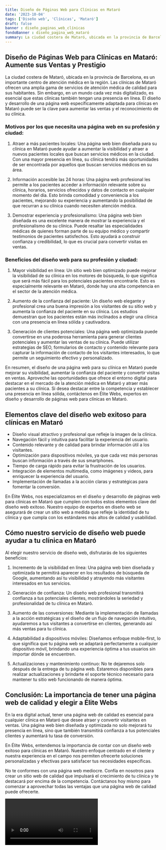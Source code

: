 ```yaml
---
title: Diseño de Páginas Web para Clínicas en Mataró
date: '2023-10-04'
tags: ['Diseño web', 'Clínicas', 'Mataró']
draft: false
banner : diseño_paginas_web_clínicas
fondoBanner : diseño_pagina_web_mataró
summary: La ciudad costera de Mataró, ubicada en la provincia de Barcelona, ​​es un importante centro de atención médica en la región. Las clínicas de Mataró ofrecen una amplia gama de servicios de atención médica de calidad para sus habitantes. Sin embargo, en un mundo cada vez más digitalizado, es esencial que estas clínicas también tengan una presencia en línea. El diseño y desarrollo de una página web específicamente adaptada para clínicas en Mataró puede ser la clave para aumentar las ventas y el reconocimiento de su clínica.
---
```


## Diseño de Páginas Web para Clínicas en Mataró: Aumente sus Ventas y Prestigio

La ciudad costera de Mataró, ubicada en la provincia de Barcelona, ​​es un importante centro de atención médica en la región. Las clínicas de Mataró ofrecen una amplia gama de servicios de atención médica de calidad para sus habitantes. Sin embargo, en un mundo cada vez más digitalizado, es esencial que estas clínicas también tengan una presencia en línea. El diseño y desarrollo de una página web específicamente adaptada para clínicas en Mataró puede ser la clave para aumentar las ventas y el reconocimiento de su clínica.

### Motivos por los que necesita una página web en su profesión y ciudad:

1. Atraer a más pacientes locales: Una página web bien diseñada para su clínica en Mataró puede ayudar a aumentar la visibilidad y atraer a nuevos pacientes locales que buscan servicios médicos en la ciudad. Con una mayor presencia en línea, su clínica tendrá más oportunidades de ser encontrada por aquellos que buscan servicios médicos en su área.

2. Información accesible las 24 horas: Una página web profesional les permite a los pacientes acceder a información relevante sobre su clínica, horarios, servicios ofrecidos y datos de contacto en cualquier momento del día. Esto brinda comodidad y conveniencia a los pacientes, mejorando su experiencia y aumentando la posibilidad de que recurran a su clínica cuando necesiten atención médica.

3. Demostrar experiencia y profesionalismo: Una página web bien diseñada es una excelente manera de mostrar la experiencia y el profesionalismo de su clínica. Puede resaltar las especialidades médicas de quienes forman parte de su equipo médico y compartir testimonios de pacientes satisfechos. Esto ayudará a construir confianza y credibilidad, lo que es crucial para convertir visitas en ventas.

### Beneficios del diseño web para su profesión y ciudad:

1. Mayor visibilidad en línea: Un sitio web bien optimizado puede mejorar la visibilidad de su clínica en los motores de búsqueda, lo que significa que será más fácil para los potenciales pacientes encontrarle. Esto es especialmente relevante en Mataró, donde hay una alta competencia en el sector de la atención médica.

2. Aumento de la confianza del paciente: Un diseño web elegante y profesional crea una buena impresión a los visitantes de su sitio web y aumenta la confianza del paciente en su clínica. Los estudios demuestran que los pacientes están más inclinados a elegir una clínica con una presencia en línea sólida y cautivadora.

3. Generación de clientes potenciales: Una página web optimizada puede convertirse en una poderosa herramienta para generar clientes potenciales y aumentar las ventas de su clínica. Puede utilizar estrategias de SEO, formularios de contacto y contenido relevante para capturar la información de contacto de los visitantes interesados, lo que permite un seguimiento efectivo y personalizado.

En resumen, el diseño de una página web para su clínica en Mataró puede mejorar su visibilidad, aumentar la confianza del paciente y convertir visitas en ventas. Aproveche las oportunidades que ofrece el entorno digital para destacar en el mercado de la atención médica en Mataró y atraer más pacientes a su clínica. Si desea destacar entre la competencia y establecer una presencia en línea sólida, contáctenos en Élite Webs, expertos en diseño y desarrollo de páginas web para clínicas en Mataró.

<GifSeo />

<Cta />

## Elementos clave del diseño web exitoso para clínicas en Mataró

- Diseño visual atractivo y profesional que refleje la imagen de la clínica.
- Navegación fácil y intuitiva para facilitar la experiencia del usuario.
- Contenido relevante y de calidad para brindar información útil a los visitantes.
- Optimización para dispositivos móviles, ya que cada vez más personas buscan información a través de sus smartphones.
- Tiempo de carga rápido para evitar la frustración de los usuarios.
- Integración de elementos multimedia, como imágenes y videos, para enriquecer la experiencia del usuario.
- Implementación de llamadas a la acción claras y estratégicas para fomentar la conversión.

En Élite Webs, nos especializamos en el diseño y desarrollo de páginas web para clínicas en Mataró que cumplen con todos estos elementos clave del diseño web exitoso. Nuestro equipo de expertos en diseño web se asegurará de crear un sitio web a medida que refleje la identidad de tu clínica y que cumpla con los estándares más altos de calidad y usabilidad.

## Cómo nuestro servicio de diseño web puede ayudar a tu clínica en Mataró

Al elegir nuestro servicio de diseño web, disfrutarás de los siguientes beneficios:

1. Incremento de la visibilidad en línea: Una página web bien diseñada y optimizada te permitirá aparecer en los resultados de búsqueda de Google, aumentando así tu visibilidad y atrayendo más visitantes interesados en tus servicios.

2. Generación de confianza: Un diseño web profesional transmitirá confianza a tus potenciales clientes, mostrándoles la seriedad y profesionalidad de tu clínica en Mataró.

3. Aumento de las conversiones: Mediante la implementación de llamadas a la acción estratégicas y el diseño de un flujo de navegación intuitivo, ayudaremos a tus visitantes a convertirse en clientes, generando así más ventas para tu clínica.

4. Adaptabilidad a dispositivos móviles: Diseñamos enfoque mobile-first, lo que significa que tu página web se adaptará perfectamente a cualquier dispositivo móvil, brindando una experiencia óptima a tus usuarios sin importar dónde se encuentren.

5. Actualizaciones y mantenimiento continuo: No te dejaremos solo después de la entrega de tu página web. Estaremos disponibles para realizar actualizaciones y brindarte el soporte técnico necesario para mantener tu sitio web funcionando de manera óptima.

## Conclusión: La importancia de tener una página web de calidad y elegir a Élite Webs

En la era digital actual, tener una página web de calidad es esencial para cualquier clínica en Mataró que desee atraer y convertir visitantes en ventas. Una página web bien diseñada y optimizada no solo mejorará tu presencia en línea, sino que también transmitirá confianza a tus potenciales clientes y aumentará tu tasa de conversión.

En Élite Webs, entendemos la importancia de contar con un diseño web exitoso para clínicas en Mataró. Nuestro enfoque centrado en el cliente y nuestra experiencia en el campo nos permiten ofrecerte soluciones personalizadas y efectivas para satisfacer tus necesidades específicas.

No te conformes con una página web mediocre. Confía en nosotros para crear un sitio web de calidad que impulsará el crecimiento de tu clínica y te destacará por encima de la competencia. Contáctanos hoy mismo para comenzar a aprovechar todas las ventajas que una página web de calidad puede ofrecerte.

<Video />

<CtaBot job='Clínicas' city='Mataró'/>

<Gmaps query='Mataró+españa+maps' />